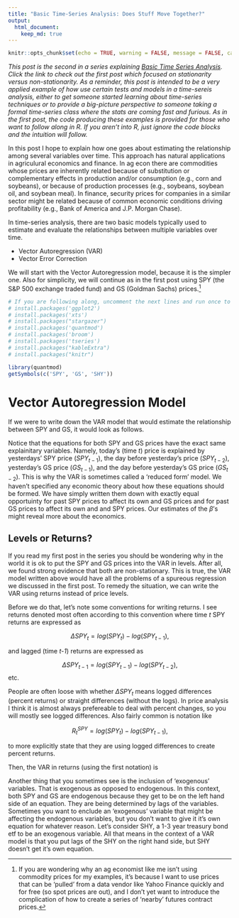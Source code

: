 ```yaml
---
title: "Basic Time-Series Analysis: Does Stuff Move Together?"
output:
  html_document:
    keep_md: true
---
```



```r
knitr::opts_chunk$set(echo = TRUE, warning = FALSE, message = FALSE, cache = TRUE)

```

*This post is the second in a series explaining [Basic Time Series Analysis](http://blog.mindymallory.com/2018/01/basic-time-series-analysis-the-game/). Click the link to check out the first post which focused on stationarity versus non-stationarity. As a reminder, this post is intended to be a very applied example of how use certain tests and models in a time-sereis analysis, either to get someone started learning about time-series techniques or to provide a big-picture perspective to someone taking a formal time-series class where the stats are coming fast and furious. As in the first post, the code producing these examples is provided for those who want to follow along in R. If you aren't into R, just ignore the code blocks and the intuition will follow.* 

In this post I hope to explain how one goes about estimating the relationship among several variables over time. This approach has natural applications in agriculural economics and finance. In ag econ there are commodities whose prices are inherently related because of substitution or complementary effects in production and/or consumption (e.g., corn and soybeans), or because of production processes (e.g., soybeans, soybean oil, and soybean meal). In finance, security prices for companies in a similar sector might be related because of common economic conditions driving profitability (e.g., Bank of America and J.P. Morgan Chase). 

In time-series analysis, there are two basic models typically used to estimate and evaluate the relationships between multiple variables over time.

+ Vector Autoregression (VAR)
+ Vector Error Correction

We will start with the Vector Autoregression model, because it is the simpler one. Also for simplicity, we will continue as in the first post using SPY (the S&P 500 exchange traded fund) and GS (Goldman Sachs) prices.[^whycomm]

[^whycomm]: If you are wondering why an ag economist like me isn't using commodity prices for my examples, it's because I want to use prices that can be 'pulled' from a data vendor like Yahoo Finance quickly and for free (so spot prices are out), and I don't yet want to introduce the complication of how to create a series of 'nearby' futures contract prices. 

```r

# If you are following along, uncomment the next lines and run once to install the required packages 
# install.packages('ggplot2')
# install.packages('xts')
# install.packages("stargazer")
# install.packages('quantmod')
# install.packages('broom')
# install.packages('tseries')
# install.packages("kableExtra")
# install.packages("knitr")

library(quantmod)
getSymbols(c('SPY', 'GS', 'SHY'))

```


# Vector Autoregression Model 

If we were to write down the VAR model that would estimate the relationship between SPY and GS, it would look as follows. 

\begin{align}
SPY_t &= \beta^{spy}_0 + \beta^{spy}_1SPY_{t-1} + \beta^{spy}_2SPY_{t-2} + \beta^{spy}_3GS_{t-1} + \beta^{spy}_4GS_{t-2} + \nu_{spy} \\
GS_t  &= \beta^{gs}_0  + \beta^{gs}_1SPY_{t-1}  + \beta^{gs}_2SPY_{t-2}  + \beta^{gs}_3GS_{t-1}  + \beta^{gs}_4GS_{t-2}  + \nu_{gs} 
\end{align}

Notice that the equations for both SPY and GS prices have the exact same explainitary variables. Namely, today's (time *t*) price is explained by yesterdays' SPY price ($SPY_{t-1}$), the day before yesterday's price ($SPY_{t-2}$), yesterday's GS price ($GS_{t-1}$), and the day before yesterday's GS price ($GS_{t-2}$). This is why the VAR is sometimes called a 'reduced form' model. We haven't specified any economic theory about how these equations should be formed. We have simply written them down with exactly equal opportuinty for past SPY prices to affect its own and GS prices and for past GS prices to affect its own and and SPY prices. Our estimates of the $\beta$'s might reveal more about the economics. 

## Levels or Returns?

If you read my first post in the series you should be wondering why in the world it is ok to put the SPY and GS prices into the VAR in levels. After all, we found strong evidence that both are non-stationary. This is true, the VAR model written above would have all the problems of a spureous regression we discussed in the first post. To remedy the situation, we can write the VAR using returns instead of price levels. 

Before we do that, let's note some conventions for writing returns. I see returns denoted most often according to this convention where time *t* SPY returns are expressed as

$$\Delta SPY_t = log(SPY_t) - log(SPY_{t-1}),$$ 

and lagged (time *t-1*) returns are expressed as

$$\Delta SPY_{t-1} = log(SPY_{t-1}) - log(SPY_{t-2}),$$ etc.


People are often loose with whether $\Delta SPY_t$ means logged differences (percent returns) or straight differences (without the logs). In price analysis I think it is almost always prefereable to deal with percent changes, so you will mostly see logged differences. Also fairly common is notation like

$$R^{SPY}_t = log(SPY_t) - log(SPY_{t-1}),$$

to more explicitly state that they are using logged differences to create percent returns.

Then, the VAR in returns (using the first notation) is

\begin{align}
\Delta SPY_t &= \beta^{spy}_0 + \beta^{spy}_1 \Delta SPY_{t-1} + \beta^{spy}_2 \Delta SPY_{t-2} + \beta^{spy}_3 \Delta GS_{t-1} + \beta^{spy}_4 \Delta GS_{t-2} + \epsilon_{spy} \\
\Delta GS_t  &= \beta^{gs}_0  + \beta^{gs}_1 \Delta SPY_{t-1}  + \beta^{gs}_2 \Delta SPY_{t-2}  + \beta^{gs}_3 \Delta GS_{t-1}  + \beta^{gs}_4 \Delta GS_{t-2}  + \epsilon_{gs} 
\end{align}

Another thing that you sometimes see is the inclusion of 'exogenous' variables. That is exogenous as opposed to endogenous. In this context, both SPY and GS are endogenous because they get to be on the left hand side of an equation. They are being determined by lags of the variables. Sometimes you want to enclude an 'exogenous' variable that might be affecting the endogenous variables, but you don't want to give it it's own equation for whatever reason. Let's consider SHY, a 1-3 year treasury bond etf to be an exogenous variable. All that means in the context of a VAR model is that you put lags of the SHY on the right hand side, but SHY doesn't get it's own equation. 


































